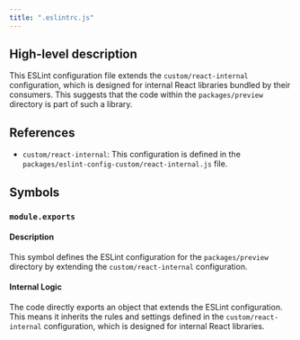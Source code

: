 ```yaml
---
title: ".eslintrc.js"
---
```


## High-level description
This ESLint configuration file extends the `custom/react-internal` configuration, which is designed for internal React libraries bundled by their consumers. This suggests that the code within the `packages/preview` directory is part of such a library. 

## References
- `custom/react-internal`: This configuration is defined in the `packages/eslint-config-custom/react-internal.js` file.

## Symbols
### `module.exports`
#### Description
This symbol defines the ESLint configuration for the `packages/preview` directory by extending the `custom/react-internal` configuration.

#### Internal Logic
The code directly exports an object that extends the ESLint configuration. This means it inherits the rules and settings defined in the `custom/react-internal` configuration, which is designed for internal React libraries.
